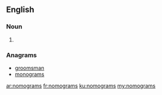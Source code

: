 ==English==

===Noun===
{{head|en|noun plural form}}

# {{plural of|nomogram|lang=en}}

===Anagrams===
* [[groomsman#English|groomsman]]
* [[monograms#English|monograms]]

[[ar:nomograms]]
[[fr:nomograms]]
[[ku:nomograms]]
[[my:nomograms]]